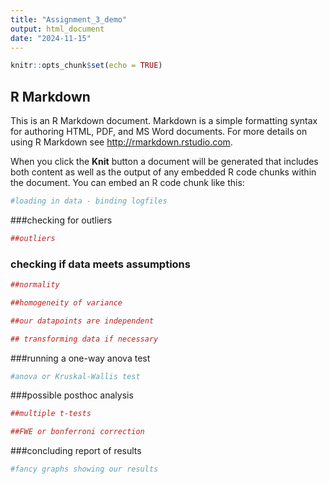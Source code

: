 ```yaml
---
title: "Assignment_3_demo"
output: html_document
date: "2024-11-15"
---
```


```r
knitr::opts_chunk$set(echo = TRUE)
```

## R Markdown

This is an R Markdown document. Markdown is a simple formatting syntax for authoring HTML, PDF, and MS Word documents. For more details on using R Markdown see <http://rmarkdown.rstudio.com>.

When you click the **Knit** button a document will be generated that includes both content as well as the output of any embedded R code chunks within the document. You can embed an R code chunk like this:


```r
#loading in data - binding logfiles
```

###checking for outliers

```r
##outliers
```


### checking if data meets assumptions

```r
##normality

##homogeneity of variance

##our datapoints are independent


```

```r
## transforming data if necessary
```



###running a one-way anova test

```r
#anova or Kruskal-Wallis test
```


###possible posthoc analysis

```r
##multiple t-tests

##FWE or bonferroni correction


```

###concluding report of results

```r
#fancy graphs showing our results
```



